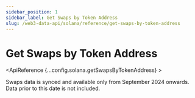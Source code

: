 ```yaml
---
sidebar_position: 1
sidebar_label: Get Swaps by Token Address
slug: /web3-data-api/solana/reference/get-swaps-by-token-address
---
```



# Get Swaps by Token Address

<EthereumApiBanner
  customTitle="Looking for swaps by token address on EVM?"
  customText="Access token swap data by token address using our EVM API."
  customButtonText="Explore EVM API"
  customButtonLink="/web3-data-api/evm/reference/get-swaps-by-token-address"
/>
<ApiReference {...config.solana.getSwapsByTokenAddress} >
<Admonition type="info" title="Note">

<p>
Swaps data is synced and available only from September 2024 onwards. Data
prior to this date is not included.
</p>
</Admonition>
</ApiReference>
